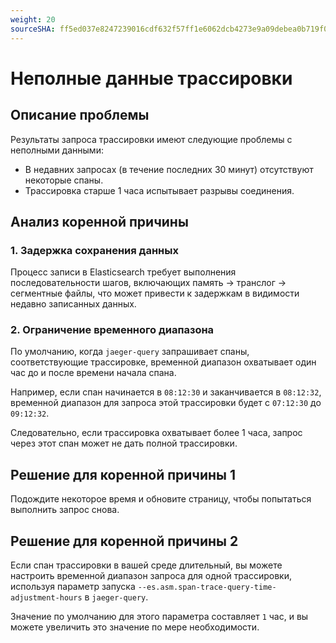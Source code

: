 ```yaml
---
weight: 20
sourceSHA: ff5ed037e8247239016cdf632f57ff1e6062dcb4273e9a09debea0b719f0b14a
---
```


# Неполные данные трассировки

## Описание проблемы

Результаты запроса трассировки имеют следующие проблемы с неполными данными:

- В недавних запросах (в течение последних 30 минут) отсутствуют некоторые спаны.
- Трассировка старше 1 часа испытывает разрывы соединения.

## Анализ коренной причины

### 1. Задержка сохранения данных

Процесс записи в Elasticsearch требует выполнения последовательности шагов, включающих память → транслог → сегментные файлы, что может привести к задержкам в видимости недавно записанных данных.

### 2. Ограничение временного диапазона

По умолчанию, когда `jaeger-query` запрашивает спаны, соответствующие трассировке, временной диапазон охватывает один час до и после времени начала спана.

Например, если спан начинается в `08:12:30` и заканчивается в `08:12:32`, временной диапазон для запроса этой трассировки будет с `07:12:30` до `09:12:32`.

Следовательно, если трассировка охватывает более 1 часа, запрос через этот спан может не дать полной трассировки.

## Решение для коренной причины 1

Подождите некоторое время и обновите страницу, чтобы попытаться выполнить запрос снова.

## Решение для коренной причины 2

Если спан трассировки в вашей среде длительный, вы можете настроить временной диапазон запроса для одной трассировки, используя параметр запуска `--es.asm.span-trace-query-time-adjustment-hours` в `jaeger-query`.

Значение по умолчанию для этого параметра составляет `1` час, и вы можете увеличить это значение по мере необходимости.
